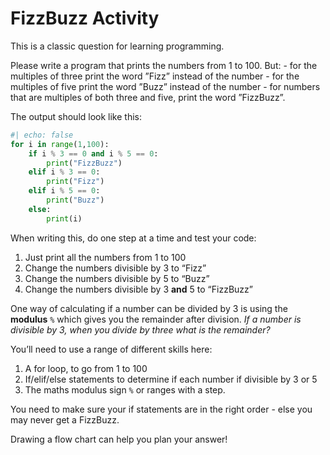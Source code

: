 # FizzBuzz Activity

This is a classic question for learning programming. 

Please write a program that prints the numbers from 1 to 100. But:
-   for the multiples of three print the word ”Fizz” instead of the number
-   for the multiples of five print the word ”Buzz” instead of the number
-   for numbers that are multiples of both three and five, print the word ”FizzBuzz”.

::: { .callout-note collapse="true" title="Show output"}

The output should look like this: 

```python
#| echo: false
for i in range(1,100):
    if i % 3 == 0 and i % 5 == 0:
        print("FizzBuzz")
    elif i % 3 == 0:
        print("Fizz")
    elif i % 5 == 0:
        print("Buzz")
    else:
        print(i)
```

::: 

::: { .callout-tip collapse="true" title="Hint 1"}
When writing this, do one step at a time and test your code: 

1.  Just print all the numbers from 1 to 100 
2.  Change the numbers divisible by 3 to "Fizz"
3.  Change the numbers divisible by 5 to "Buzz"
4.  Change the numbers divisible by 3 **and** 5 to "FizzBuzz"

One way of calculating if a number can be divided by 3 is using the **modulus** `%` which gives you the remainder after division. 
_If a number is divisible by 3, when you divide by three what is the remainder?_
:::

::: { .callout-tip collapse="true" title="Hint 2"}
You'll need to use a range of different skills here:

1. A for loop, to go from 1 to 100 
2. If/elif/else statements to determine if each number if divisible by 3 or 5 
3. The maths modulus sign `%` or ranges with a step. 

:::

::: { .callout-tip collapse="true" title="Hint 3"}
You need to make sure your if statements are in the right order - else you may never get a FizzBuzz. 

Drawing a flow chart can help you plan your answer!
:::

